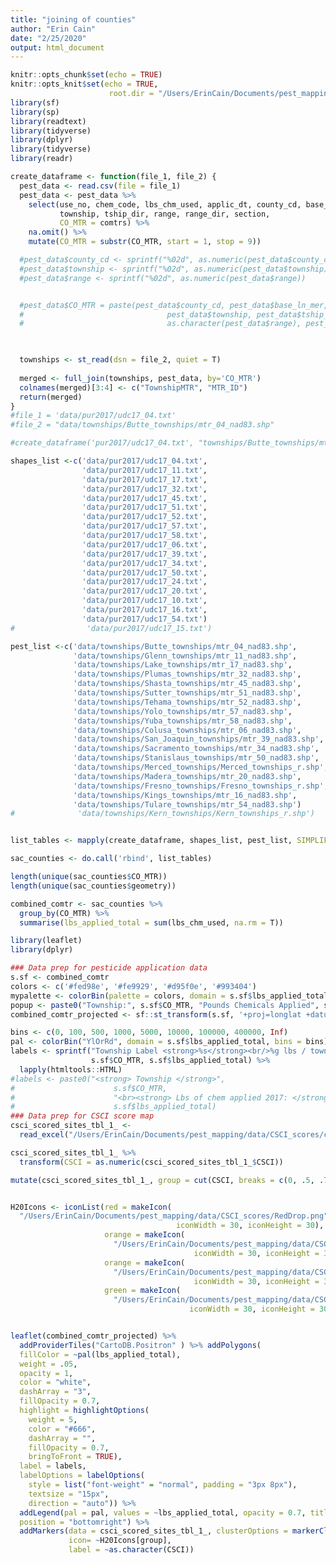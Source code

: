 ```yaml
---
title: "joining of counties"
author: "Erin Cain"
date: "2/25/2020"
output: html_document
---
```


```r
knitr::opts_chunk$set(echo = TRUE)
knitr::opts_knit$set(echo = TRUE,
                      root.dir = "/Users/ErinCain/Documents/pest_mapping/")
library(sf)
library(sp)
library(readtext)
library(tidyverse)
library(dplyr)
library(tidyverse)
library(readr)
```


```r

create_dataframe <- function(file_1, file_2) {
  pest_data <- read.csv(file = file_1)
  pest_data <- pest_data %>% 
    select(use_no, chem_code, lbs_chm_used, applic_dt, county_cd, base_ln_mer,
           township, tship_dir, range, range_dir, section,
           CO_MTR = comtrs) %>% 
    na.omit() %>%
    mutate(CO_MTR = substr(CO_MTR, start = 1, stop = 9))

  #pest_data$county_cd <- sprintf("%02d", as.numeric(pest_data$county_cd))
  #pest_data$township <- sprintf("%02d", as.numeric(pest_data$township))
  #pest_data$range <- sprintf("%02d", as.numeric(pest_data$range))


  #pest_data$CO_MTR = paste(pest_data$county_cd, pest_data$base_ln_mer,
  #                                pest_data$township, pest_data$tship_dir,
  #                                as.character(pest_data$range), pest_data$range_dir, sep="")

  

  townships <- st_read(dsn = file_2, quiet = T)
  
  merged <- full_join(townships, pest_data, by='CO_MTR')
  colnames(merged)[3:4] <- c("TownshipMTR", "MTR_ID")
  return(merged)
}
#file_1 = 'data/pur2017/udc17_04.txt'
#file_2 = "data/townships/Butte_townships/mtr_04_nad83.shp"

#create_dataframe('pur2017/udc17_04.txt', "townships/Butte_townships/mtr_04_nad83.shp")
```

```r

shapes_list <-c('data/pur2017/udc17_04.txt', 
                'data/pur2017/udc17_11.txt',
                'data/pur2017/udc17_17.txt', 
                'data/pur2017/udc17_32.txt',
                'data/pur2017/udc17_45.txt', 
                'data/pur2017/udc17_51.txt',
                'data/pur2017/udc17_52.txt', 
                'data/pur2017/udc17_57.txt',
                'data/pur2017/udc17_58.txt', 
                'data/pur2017/udc17_06.txt', 
                'data/pur2017/udc17_39.txt', 
                'data/pur2017/udc17_34.txt',
                'data/pur2017/udc17_50.txt', 
                'data/pur2017/udc17_24.txt',
                'data/pur2017/udc17_20.txt', 
                'data/pur2017/udc17_10.txt',
                'data/pur2017/udc17_16.txt', 
                'data/pur2017/udc17_54.txt')
#                'data/pur2017/udc17_15.txt')

pest_list <-c('data/townships/Butte_townships/mtr_04_nad83.shp',
              'data/townships/Glenn_townships/mtr_11_nad83.shp',
              'data/townships/Lake_townships/mtr_17_nad83.shp',
              'data/townships/Plumas_townships/mtr_32_nad83.shp',
              'data/townships/Shasta_townships/mtr_45_nad83.shp',
              'data/townships/Sutter_townships/mtr_51_nad83.shp',
              'data/townships/Tehama_townships/mtr_52_nad83.shp',
              'data/townships/Yolo_townships/mtr_57_nad83.shp',
              'data/townships/Yuba_townships/mtr_58_nad83.shp',
              'data/townships/Colusa_townships/mtr_06_nad83.shp',
              'data/townships/San_Joaquin_townships/mtr_39_nad83.shp',
              'data/townships/Sacramento_townships/mtr_34_nad83.shp',
              'data/townships/Stanislaus_townships/mtr_50_nad83.shp',
              'data/townships/Merced_townships/Merced_townships_r.shp',
              'data/townships/Madera_townships/mtr_20_nad83.shp',
              'data/townships/Fresno_townships/Fresno_townships_r.shp',
              'data/townships/Kings_townships/mtr_16_nad83.shp',
              'data/townships/Tulare_townships/mtr_54_nad83.shp')
#              'data/townships/Kern_townships/Kern_townships_r.shp')


list_tables <- mapply(create_dataframe, shapes_list, pest_list, SIMPLIFY = FALSE)

sac_counties <- do.call('rbind', list_tables)
```


```r
length(unique(sac_counties$CO_MTR))
length(unique(sac_counties$geometry))

combined_comtr <- sac_counties %>%  
  group_by(CO_MTR) %>% 
  summarise(lbs_applied_total = sum(lbs_chm_used, na.rm = T))
```


```r
library(leaflet)
library(dplyr)

### Data prep for pesticide application data 
s.sf <- combined_comtr
colors <- c('#fed98e', '#fe9929', '#d95f0e', '#993404')
mypalette <- colorBin(palette = colors, domain = s.sf$lbs_applied_total)
popup <- paste0("Township:", s.sf$CO_MTR, "Pounds Chemicals Applied", s.sf$lbs_applied_total)
combined_comtr_projected <- sf::st_transform(s.sf, '+proj=longlat +datum=WGS84')

bins <- c(0, 100, 500, 1000, 5000, 10000, 100000, 400000, Inf)
pal <- colorBin("YlOrRd", domain = s.sf$lbs_applied_total, bins = bins)
labels <- sprintf("Township Label <strong>%s</strong><br/>%g lbs / township",
                  s.sf$CO_MTR, s.sf$lbs_applied_total) %>% 
  lapply(htmltools::HTML)
#labels <- paste0("<strong> Township </strong>", 
#                      s.sf$CO_MTR, 
#                      "<br><strong> Lbs of chem applied 2017: </strong>", 
#                      s.sf$lbs_applied_total)
### Data prep for CSCI score map 
csci_scored_sites_tbl_1_ <- 
  read_excel("/Users/ErinCain/Documents/pest_mapping/data/CSCI_scores/csci_scored_sites_tbl (1).xlsx")

csci_scored_sites_tbl_1_ %>% 
  transform(CSCI = as.numeric(csci_scored_sites_tbl_1_$CSCI)) 

mutate(csci_scored_sites_tbl_1_, group = cut(CSCI, breaks = c(0, .5, .75, 1, Inf), labels = c("red", "orange","yellow", "green"))) -> csci_scored_sites_tbl_1_


H20Icons <- iconList(red = makeIcon(
  "/Users/ErinCain/Documents/pest_mapping/data/CSCI_scores/RedDrop.png", 
                                     iconWidth = 30, iconHeight = 30),
                     orange = makeIcon(
                       "/Users/ErinCain/Documents/pest_mapping/data/CSCI_scores/yellowDrop.png",
                                         iconWidth = 30, iconHeight = 30),
                     orange = makeIcon(
                       "/Users/ErinCain/Documents/pest_mapping/data/CSCI_scores/orangeDrop.png",
                                         iconWidth = 30, iconHeight = 30),
                     green = makeIcon(
                       "/Users/ErinCain/Documents/pest_mapping/data/CSCI_scores/greenDrop.png", 
                                        iconWidth = 30, iconHeight = 30))


leaflet(combined_comtr_projected) %>%
  addProviderTiles("CartoDB.Positron" ) %>% addPolygons(
  fillColor = ~pal(lbs_applied_total),
  weight = .05,
  opacity = 1,
  color = "white",
  dashArray = "3",
  fillOpacity = 0.7,
  highlight = highlightOptions(
    weight = 5,
    color = "#666",
    dashArray = "",
    fillOpacity = 0.7,
    bringToFront = TRUE),
  label = labels,
  labelOptions = labelOptions(
    style = list("font-weight" = "normal", padding = "3px 8px"),
    textsize = "15px",
    direction = "auto")) %>% 
  addLegend(pal = pal, values = ~lbs_applied_total, opacity = 0.7, title = "Total lbs Chem Applied",
  position = "bottomright") %>%
  addMarkers(data = csci_scored_sites_tbl_1_, clusterOptions = markerClusterOptions(), 
             icon= ~H20Icons[group], 
             label = ~as.character(CSCI))
```










